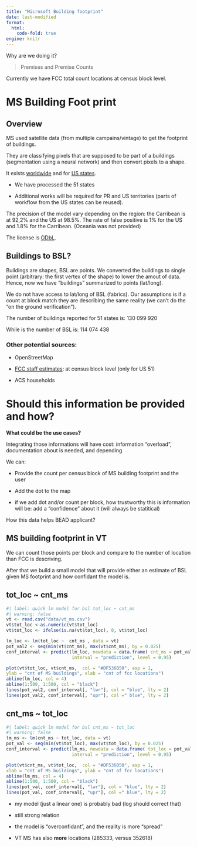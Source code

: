 ```yaml
---
title: "Microsoft Building footprint"
date: last-modified
format: 
  html:
    code-fold: true
engine: knitr
---
```


Why are we doing it? 

> Premises and Premise Counts

Currently we have FCC total count locations at census block level.

# MS Building Foot print

## Overview

MS used satellite data (from multiple campains/vintage) to get the footprint of buildings. 

They are classifying pixels that are supposed to be part of a buildings (segmentation using a neural network) and then convert pixels to a shape. 

It exists [worldwide](https://github.com/microsoft/GlobalMLBuildingFootprints) and for [US states](https://github.com/Microsoft/USBuildingFootprints?tab=readme-ov-file). 

- We have processed the 51 states 

- Additional works will be required for PR and US territories (parts of workflow from the US states can be reused).

The precision of the model vary depending on the region: the Carribean is at 92,2% and the US at 98.5%. The rate of false positive is 1% for the US and 1.8% for the Carribean. (Oceania was not provided)

The license is [ODbL](https://github.com/Microsoft/USBuildingFootprints?tab=License-1-ov-file).

## Buildings to BSL?

Buildings are shapes, BSL are points. We converted the buildings to single point (arbitrary: the first vertex of the shape) to lower the amout of data. Hence, now we have "buildings" summarized to points (lat/long).

We do not have access to lat/long of BSL (fabrics). Our assumptions is if a count at block match they are describing the same reality (we can't do the "on the ground verification").

The number of buildings reported for 51 states is: 130 099 920

While is the number of BSL is: 114 074 438 

### Other potential sources:

- OpenStreetMap
  
- [FCC staff estimates](https://www.fcc.gov/staff-block-estimates): at census block level (only for US 51) 

- ACS households

# Should this information be provided and how?

**What could be the use cases?**

Integrating those informations will have cost:  information "overload", documentation about is needed, and depending 

We can: 

- Provide the count per census block of MS building footprint and the user  

- Add the dot to the map

- if we add dot and/or count per block, how trustworthy this is information will be: add a "confidence" about it (will always be statitical)

::: {.column-margin}
How this data helps BEAD applicant?
:::

## MS building footprint in VT

We can count those points per block and compare to the number of location than FCC is descriving.

After that we build a small model that will provide either an estimate of BSL given MS footprint and how confidant the model is. 

::: {.panel-tabset}

## tot_loc ~ cnt_ms 

```r
#| label: quick lm model for bsl tot_loc ~ cnt_ms
#| warning: false
vt <- read.csv("data/vt_ms.csv")
vt$tot_loc <-as.numeric(vt$tot_loc) 
vt$tot_loc <- ifelse(is.na(vt$tot_loc), 0, vt$tot_loc)

lm_loc <- lm(tot_loc ~  cnt_ms , data = vt)
pot_val2 <- seq(min(vt$cnt_ms), max(vt$cnt_ms), by = 0.025)
conf_interval <- predict(lm_loc, newdata = data.frame( cnt_ms = pot_val2) ,
						 interval = "prediction", level = 0.95)

plot(vt$tot_loc, vt$cnt_ms,  col = "#DF536B50", asp = 1, 
ylab = "cnt of MS buildings", xlab = "cnt of fcc locations") 
abline(lm_loc, col = 4)
abline(1:500, 1:500, col = "black")
lines(pot_val2, conf_interval[, "lwr"], col = "blue", lty = 2)
lines(pot_val2, conf_interval[, "upr"], col =" blue", lty = 2)
```

## cnt_ms ~ tot_loc 
```r
#| label: quick lm model for bsl cnt_ms ~ tot_loc
#| warning: false
lm_ms <- lm(cnt_ms ~ tot_loc, data = vt)
pot_val <- seq(min(vt$tot_loc), max(vt$tot_loc), by = 0.025)
conf_interval <- predict(lm_ms, newdata = data.frame( tot_loc = pot_val) ,
						 interval = "prediction", level = 0.95)

plot(vt$cnt_ms, vt$tot_loc,  col = "#DF536B50", asp = 1, 
xlab = "cnt of MS buildings", ylab = "cnt of fcc locations") 
abline(lm_ms, col = 4)
abline(1:500, 1:500, col = "black")
lines(pot_val, conf_interval[, "lwr"], col = "blue", lty = 2)
lines(pot_val, conf_interval[, "upr"], col =" blue", lty = 2)
```

:::

- my model (just a linear one) is probably bad (log should correct that)

- still strong relation

- the model is "overconfidant", and the reality is more "spread"

- VT MS has also **more** locations (285333, versus 352618) 